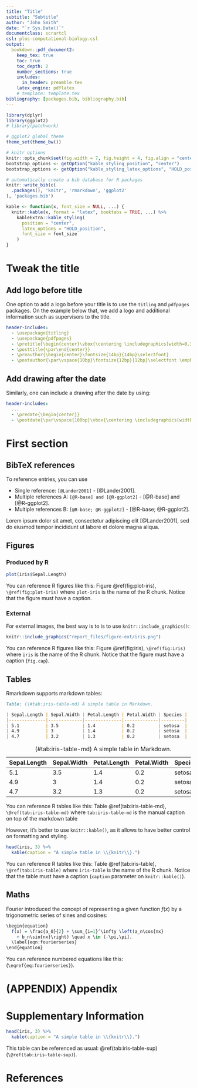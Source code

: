 ```yaml
---
title: "Title"
subtitle: "Subtitle"
author: "John Smith"
date: "`r Sys.Date()`"
documentclass: scrartcl
csl: plos-computational-biology.csl
output:
  bookdown::pdf_document2:
    keep_tex: true
    toc: true
    toc_depth: 2
    number_sections: true
    includes:
      in_header: preamble.tex
    latex_engine: pdflatex
    # template: template.tex
bibliography: [packages.bib, bibliography.bib]
---
```


```r
library(dplyr)
library(ggplot2)
# library(patchwork)

# ggplot2 global theme
theme_set(theme_bw())

# knitr options
knitr::opts_chunk$set(fig.width = 7, fig.height = 4, fig.align = "center", out.width = '80%')
bootstrap_options <- getOption("kable_styling_position", "center")
bootstrap_options <- getOption("kable_styling_latex_options", "HOLD_position")
```

```r
# automatically create a bib database for R packages
knitr::write_bib(c(
  .packages(), 'knitr', 'rmarkdown', 'ggplot2'
), 'packages.bib')
```

```r
kable <- function(x, font_size = NULL, ...) {
  knitr::kable(x, format = "latex", booktabs = TRUE, ...) %>%
    kableExtra::kable_styling(
      position = "center",
      latex_options = "HOLD_position",
      font_size = font_size
    )
}
```

# Tweak the title

## Add logo before title

One option to add a logo before your title is to use the `titling` and `pdfpages` packages. On the example below that, we add a logo and additional information such as supervisors to the title.

```yaml
header-includes: 
  - \usepackage{titling}
  - \usepackage{pdfpages}
  - \pretitle{\begin{center}\vbox{\centering \includegraphics[width=0.3\textwidth]{logo.pdf}}\vspace{24bp}\fontsize{15bp}{15bp}\selectfont\par \bfseries Annual Report \vspace{10bp} \fontsize{18bp}{18bp}\selectfont\par\bfseries}
  - \posttitle{\par\end{center}}
  - \preauthor{\begin{center}\fontsize{14bp}{14bp}\selectfont}
  - \postauthor{\par\vspace{10bp}\fontsize{12bp}{12bp}\selectfont \emph{Supervisor} Heather Davis \par \emph{Second supervisor} Bruce Williams \end{center}\vspace{24bp}}
```

## Add drawing after the date

Similarly, one can include a drawing after the date by using:

```yaml
header-includes:
  ...
  - \predate{\begin{center}}
  - \postdate{\par\vspace{100bp}\vbox{\centering \includegraphics[width=0.15\textwidth]{figures/drawing.pdf}}\end{center}}
```

# First section

## BibTeX references

To reference entries, you can use 

- Single reference: `[@Lander2001]` - [@Lander2001].
- Multiple references A: `[@R-base] and [@R-ggplot2]` - [@R-base] and [@R-ggplot2].
- Multiple references B: `[@R-base; @R-ggplot2]` - [@R-base; @R-ggplot2].

Lorem ipsum dolor sit amet, consectetur adipiscing elit [@Lander2001], sed do eiusmod tempor incididunt ut labore et dolore magna aliqua.

## Figures

### Produced by R

```r
plot(iris$Sepal.Length)
```

You can reference R figures like this: Figure \@ref(fig:plot-iris), `\@ref(fig:plot-iris)` where `plot-iris` is the name of the R chunk. Notice that the figure must have a caption.

### External

For external images, the best way is to is to use `knitr::include_graphics()`:

```r
knitr::include_graphics("report_files/figure-ext/iris.png")
```

You can reference R figures like this: Figure \@ref(fig:iris), `\@ref(fig:iris)` where `iris` is the name of the R chunk. Notice that the figure must have a caption (`fig.cap`).

## Tables

Rmarkdown supports markdown tables:

```md
Table: (\#tab:iris-table-md) A simple table in Markdown.

| Sepal.Length | Sepal.Width | Petal.Length | Petal.Width | Species |
|--------------|-------------|--------------|-------------|---------|
| 5.1          | 3.5         | 1.4          | 0.2         | setosa  |
| 4.9          | 3           | 1.4          | 0.2         | setosa  |
| 4.7          | 3.2         | 1.3          | 0.2         | setosa  |
```

Table: (\#tab:iris-table-md) A simple table in Markdown.

| Sepal.Length | Sepal.Width | Petal.Length | Petal.Width | Species |
|--------------|-------------|--------------|-------------|---------|
| 5.1          | 3.5         | 1.4          | 0.2         | setosa  |
| 4.9          | 3           | 1.4          | 0.2         | setosa  |
| 4.7          | 3.2         | 1.3          | 0.2         | setosa  |


You can reference R tables like this: Table \@ref(tab:iris-table-md), `\@ref(tab:iris-table-md)` where `tab:iris-table-md` is the manual caption on top of the markdown table

However, it's better to use `knitr::kable()`, as it allows to have better control on formatting and styling.

```r
head(iris, 3) %>% 
  kable(caption = "A simple table in \\{knitr\\}.")
```

You can reference R tables like this: Table \@ref(tab:iris-table), `\@ref(tab:iris-table)` where `iris-table` is the name of the R chunk. Notice that the table must have a caption (`caption` parameter on `knitr::kable()`).

## Maths 

Fourier introduced the concept of representing a given function $f(x)$ by a trigonometric series of sines and cosines:

```r
\begin{equation}
  f(x) = \frac{a_0}{2} + \sum_{i=1}^\infty \left(a_n\cos{nx} 
    + b_n\sin{nx}\right) \quad x \in (-\pi,\pi].
  \label{eqn:fourierseries}
\end{equation}
```

\begin{equation}
    f(x) = \frac{a_0}{2} + \sum_{i=1}^\infty \left(a_n\cos{nx} + b_n\sin{nx}\right) \quad x \in (-\pi,\pi].
    \label{eq:fourierseries}
\end{equation}

You can reference numbered equations like this: \eqref{eq:fourierseries} (`\eqref{eq:fourierseries}`).


# (APPENDIX) Appendix {-}

\renewcommand{\thefigure}{SI\arabic{figure}} \setcounter{figure}{0}
\renewcommand{\thetable}{SI\arabic{table}} \setcounter{table}{0}
\renewcommand{\theequation}{SI\arabic{table}} \setcounter{equation}{0}

# Supplementary Information {-}

```r
head(iris, 3) %>% 
  kable(caption = "A simple table in \\{knitr\\}.")
```

This table can be referenced as usual: \@ref(tab:iris-table-sup) (`\@ref(tab:iris-table-sup)`).

# References {-}
